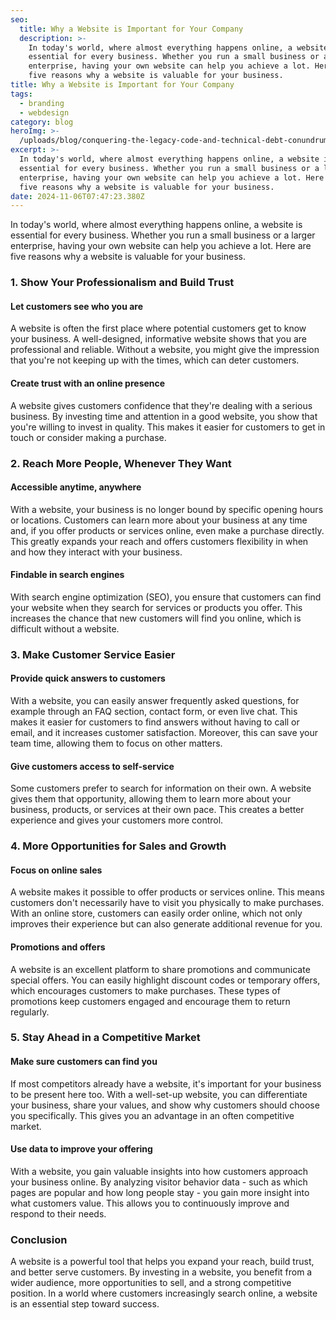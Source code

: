 ```yaml
---
seo:
  title: Why a Website is Important for Your Company
  description: >-
    In today's world, where almost everything happens online, a website is
    essential for every business. Whether you run a small business or a larger
    enterprise, having your own website can help you achieve a lot. Here are
    five reasons why a website is valuable for your business.
title: Why a Website is Important for Your Company
tags:
  - branding
  - webdesign
category: blog
heroImg: >-
  /uploads/blog/conquering-the-legacy-code-and-technical-debt-conundrum/Daren_an_iceberg_including_the_underwater_part_plastic_pixar_st_96c95df8-864a-4db7-9c4a-50e2c6819342_ffobaj.png
excerpt: >-
  In today's world, where almost everything happens online, a website is
  essential for every business. Whether you run a small business or a larger
  enterprise, having your own website can help you achieve a lot. Here are
  five reasons why a website is valuable for your business.
date: 2024-11-06T07:47:23.380Z
---
```


In today's world, where almost everything happens online, a website is essential for every business. Whether you run a small business or a larger enterprise, having your own website can help you achieve a lot. Here are five reasons why a website is valuable for your business.

### 1. Show Your Professionalism and Build Trust

#### Let customers see who you are

A website is often the first place where potential customers get to know your business. A well-designed, informative website shows that you are professional and reliable. Without a website, you might give the impression that you're not keeping up with the times, which can deter customers.

#### Create trust with an online presence

A website gives customers confidence that they're dealing with a serious business. By investing time and attention in a good website, you show that you're willing to invest in quality. This makes it easier for customers to get in touch or consider making a purchase.

### 2. Reach More People, Whenever They Want

#### Accessible anytime, anywhere

With a website, your business is no longer bound by specific opening hours or locations. Customers can learn more about your business at any time and, if you offer products or services online, even make a purchase directly. This greatly expands your reach and offers customers flexibility in when and how they interact with your business.

#### Findable in search engines

With search engine optimization (SEO), you ensure that customers can find your website when they search for services or products you offer. This increases the chance that new customers will find you online, which is difficult without a website.

### 3. Make Customer Service Easier

#### Provide quick answers to customers

With a website, you can easily answer frequently asked questions, for example through an FAQ section, contact form, or even live chat. This makes it easier for customers to find answers without having to call or email, and it increases customer satisfaction. Moreover, this can save your team time, allowing them to focus on other matters.

#### Give customers access to self-service

Some customers prefer to search for information on their own. A website gives them that opportunity, allowing them to learn more about your business, products, or services at their own pace. This creates a better experience and gives your customers more control.

### 4. More Opportunities for Sales and Growth

#### Focus on online sales

A website makes it possible to offer products or services online. This means customers don't necessarily have to visit you physically to make purchases. With an online store, customers can easily order online, which not only improves their experience but can also generate additional revenue for you.

#### Promotions and offers

A website is an excellent platform to share promotions and communicate special offers. You can easily highlight discount codes or temporary offers, which encourages customers to make purchases. These types of promotions keep customers engaged and encourage them to return regularly.

### 5. Stay Ahead in a Competitive Market

#### Make sure customers can find you

If most competitors already have a website, it's important for your business to be present here too. With a well-set-up website, you can differentiate your business, share your values, and show why customers should choose you specifically. This gives you an advantage in an often competitive market.

#### Use data to improve your offering

With a website, you gain valuable insights into how customers approach your business online. By analyzing visitor behavior data - such as which pages are popular and how long people stay - you gain more insight into what customers value. This allows you to continuously improve and respond to their needs.

### Conclusion

A website is a powerful tool that helps you expand your reach, build trust, and better serve customers. By investing in a website, you benefit from a wider audience, more opportunities to sell, and a strong competitive position. In a world where customers increasingly search online, a website is an essential step toward success.
